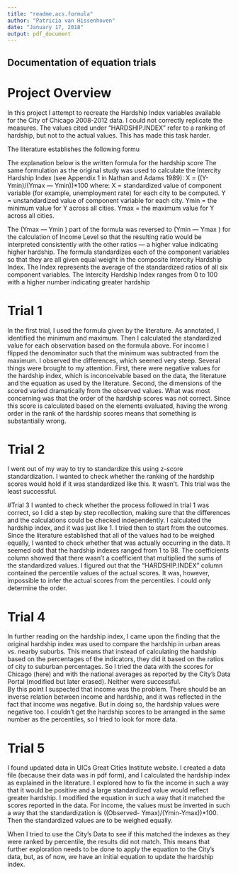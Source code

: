 ```yaml
---
title: "readme.acs.formula"
author: "Patricia van Hissenhoven"
date: "January 17, 2018"
output: pdf_document
---
```


## Documentation of equation trials
# Project Overview
In this project I attempt to recreate the Hardship Index variables available for the City of Chicago 2008-2012 data. I could not correctly replicate the measures. The values cited under "HARDSHIP.INDEX" refer to a ranking of hardship, but not to the actual values. This has made this task harder.

The literature establishes the following formu

The explanation below is the written formula for the hardship score
  The same formulation as the original study was used to calculate the Intercity Hardship Index (see Appendix
  1 in Nathan and Adams 1989):
  X = ((Y-Ymin)/(Ymax — Ymin))*100
  where:
  X = standardized value of component variable (for example, unemployment rate) for each city to be computed.
  Y = unstandardized value of component variable for each city.
  Ymin = the minimum value for Y across all cities.
  Ymax = the maximum value for Y across all cities.
  
The (Ymax — Ymin ) part of the formula was reversed to (Ymin — Ymax ) for the calculation of Income Level so that the resulting ratio would be interpreted consistently with the other ratios — a higher value indicating higher hardship.  The formula standardizes each of the component variables so that they are all given equal weight in the composite Intercity Hardship Index. The Index represents the average of the standardized ratios of all six component variables. The Intercity Hardship Index ranges from 0 to 100 with a higher number indicating greater hardship


# Trial 1
 
 In the first trial, I used the formula given by the literature. As annotated, I identified the minimum and maximum. Then I calculated the standardized value for each observation based on the formula above. For income I flipped the denominator such that the minimum was subtracted from the maximum. I observed the differences, which seemed very steep. 
 Several things were brought to my attention. First, there were negative values for the hardship index, which is inconceivable based on the data, the literature and the equation as used by the literature. Second, the dimensions of the scored varied dramatically from the observed values. What was most concerning was that the order of the hardship scores was not correct. Since this score is calculated based on the elements evaluated, having the wrong order in the rank of the hardship scores means that something is substantially wrong. 
 
# Trial 2
I went out of my way to try to standardize this using z-score standardization. I wanted to check whether the ranking of the hardship scores would hold if it was standardized like this. It wasn't. This trial was the least successful. 

#Trial 3
I wanted to check whether the process followed in trial 1 was correct, so I did a step by step recollection, making sure that the differences and the calculations could be checked independently. I calculated the hardship index, and it was just like 1. 
I tried then to start from the outcomes. Since the literature established that all of the values had to be weighed equally, I wanted to check whether that was actually occurring in the data. It seemed odd that the hardship indexes ranged from 1 to 98. The coefficients column showed that there wasn't a coefficient that multiplied the sums of the standardized values. I figured out that the "HARDSHIP.INDEX" column contained the percentile values of the actual scores. It was, however, impossible to infer the actual scores from the percentiles. I could only determine the order. 

# Trial 4
In further reading on the hardship index, I came upon the finding that the original hardship index was used to compare the hardship in urban areas vs. nearby suburbs. This means that instead of calculating the hardship based on the percentages of the indicators, they did it based on the ratios of city to suburban percentages. So I tried the data with the scores for Chicago (here) and with the national averages as reported by the City's Data Portal (modified but later erased). Neither were successful.  
By this point I suspected that income was the problem. There should be an inverse relation between income and hardship, and it was reflected in the fact that income was negative. But in doing so, the hardship values were negative too. I couldn't get the hardship scores to be arranged in the same number as the percentiles, so I tried to look for more data.

# Trial 5
I found updated data in UICs Great Cities Institute website. I created a data file (because their data was in pdf form), and I calculated the hardship index as explained in the literature. 
I explored how to fix the income in such a way that it would be positive and a large standardized value would reflect greater hardship. I modified the equation in such a way that it matched the scores reported in the data. 
For income, the values must be inverted in such a way that the standardization is ((Observed- Ymax)/(Ymin-Ymax))*100. Then the standardized values are to be weighed equally. 

When I tried to use the City's Data to see if this matched the indexes as they were ranked by percentile, the results did not match. This means that further exploration needs to be done to apply the equation to the City's data, but, as of now, we have an initial equation to update the hardship index. 



